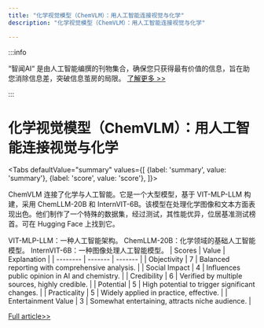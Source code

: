 ```yaml
---
title: "化学视觉模型（ChemVLM）：用人工智能连接视觉与化学"
description: "化学视觉模型（ChemVLM）：用人工智能连接视觉与化学"

---
```



:::info

“智闻AI“ 是由人工智能编撰的刊物集合，确保您只获得最有价值的信息，旨在助您消除信息差，突破信息茧房的局限。  [了解更多 >>](/)

:::

# 化学视觉模型（ChemVLM）：用人工智能连接视觉与化学


<Tabs
	defaultValue="summary"
	values={[
	{label: 'summary', value: 'summary'},
	{label: 'score', value: 'score'},
]}>
<TabItem value="summary">


ChemVLM 连接了化学与人工智能。它是一个大型模型，基于 VIT-MLP-LLM 构建，采用 ChemLLM-20B 和 InternVIT-6B。该模型在处理化学图像和文本方面表现出色。他们制作了一个特殊的数据集，经过测试，其性能优异，位居基准测试榜首。可在 Hugging Face 上找到它。

VIT-MLP-LLM：一种人工智能架构。
ChemLLM-20B：化学领域的基础人工智能模型。
InternVIT-6B：一种图像处理人工智能模型。
</TabItem>
<TabItem value="score">
	| Scores     | Value   | Explanation |
	| -------- | ------- | ------- |
	| Objectivity  | 7    | Balanced reporting with comprehensive analysis.    |
	| Social Impact | 4     | Influences public opinion in AI and chemistry.    |
	| Credibility    | 6    | Verified by multiple sources, highly credible.    |
	| Potential    | 5    | High potential to trigger significant changes.    |
	| Practicality    | 5    | Widely applied in practice, effective.    |
	| Entertainment Value    | 3    | Somewhat entertaining, attracts niche audience.    |
</TabItem>
</Tabs>

[Full article>>](https://arxiv.org/abs/2408.07246)
